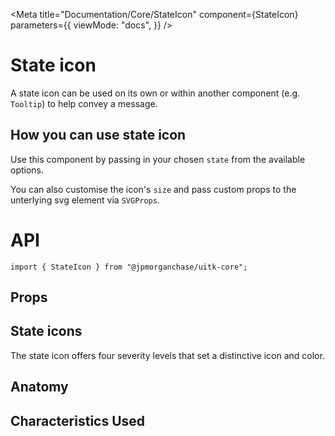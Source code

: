 
<Meta
  title="Documentation/Core/StateIcon"
  component={StateIcon}
  parameters={{
    viewMode: "docs",
  }}
/>

# State icon

A state icon can be used on its own or within another component (e.g. `Tooltip`) to help convey a message.

<Canvas>
  <Story id="core-stateicon--default-state-icon" />
</Canvas>

## How you can use state icon

Use this component by passing in your chosen `state` from the available options.

You can also customise the icon's `size` and pass custom props to the unterlying svg element via `SVGProps`.

# API

```
import { StateIcon } from "@jpmorganchase/uitk-core";
```

## Props

<ArgsTable of={StateIcon} />

## State icons

The state icon offers four severity levels that set a distinctive icon and color.

<Canvas>
  <Story id="core-stateicon--all-state-icons" />
</Canvas>

## Anatomy

<Canvas>
  <ComponentAnatomy>
    <StateIcon state="info" />
  </ComponentAnatomy>
</Canvas>

## Characteristics Used

<CharacteristicUsage of={StateIcon} />
